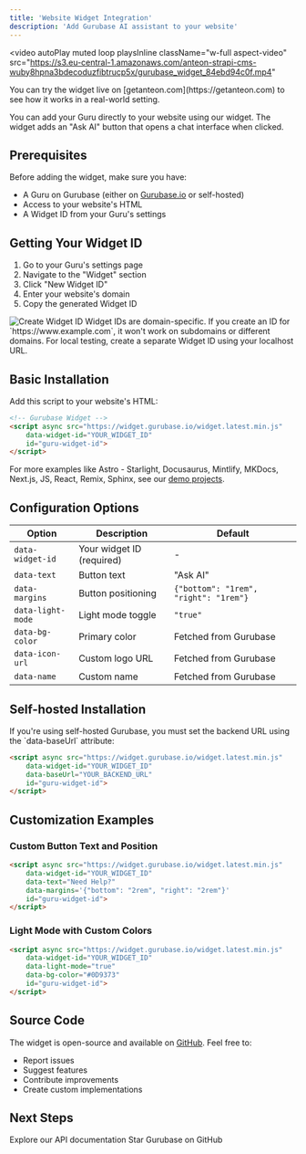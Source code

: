 ```yaml
---
title: 'Website Widget Integration'
description: 'Add Gurubase AI assistant to your website'
---
```


<video
  autoPlay
  muted
  loop
  playsInline
  className="w-full aspect-video"
  src="https://s3.eu-central-1.amazonaws.com/anteon-strapi-cms-wuby8hpna3bdecoduzfibtrucp5x/gurubase_widget_84ebd94c0f.mp4"
></video>

<Note>
You can try the widget live on [getanteon.com](https://getanteon.com) to see how it works in a real-world setting.
</Note>

You can add your Guru directly to your website using our widget. The widget adds an "Ask AI" button that opens a chat interface when clicked.

## Prerequisites

Before adding the widget, make sure you have:
- A Guru on Gurubase (either on [Gurubase.io](https://gurubase.io) or self-hosted)
- Access to your website's HTML
- A Widget ID from your Guru's settings

## Getting Your Widget ID

1. Go to your Guru's settings page
2. Navigate to the "Widget" section
3. Click "New Widget ID"
4. Enter your website's domain
5. Copy the generated Widget ID

<img src="/images/gurubase-create-widget.jpg" alt="Create Widget ID" className="mt-4" />

<Note>
Widget IDs are domain-specific. If you create an ID for `https://www.example.com`, it won't work on subdomains or different domains. For local testing, create a separate Widget ID using your localhost URL.
</Note>

## Basic Installation

Add this script to your website's HTML:

```html
<!-- Gurubase Widget -->
<script async src="https://widget.gurubase.io/widget.latest.min.js" 
    data-widget-id="YOUR_WIDGET_ID"
    id="guru-widget-id">
</script>
```

For more examples like Astro - Starlight, Docusaurus, Mintlify, MKDocs, Next.js, JS, React, Remix, Sphinx, see our [demo projects](https://github.com/Gurubase/gurubase-widget?tab=readme-ov-file#demos).

## Configuration Options

| Option | Description | Default |
|--------|-------------|---------|
| `data-widget-id` | Your widget ID (required) | - |
| `data-text` | Button text | "Ask AI" |
| `data-margins` | Button positioning | `{"bottom": "1rem", "right": "1rem"}` |
| `data-light-mode` | Light mode toggle | `"true"` |
| `data-bg-color` | Primary color | Fetched from Gurubase |
| `data-icon-url` | Custom logo URL | Fetched from Gurubase |
| `data-name` | Custom name | Fetched from Gurubase |

## Self-hosted Installation

<Note type="warning">
If you're using self-hosted Gurubase, you must set the backend URL using the `data-baseUrl` attribute:

```html
<script async src="https://widget.gurubase.io/widget.latest.min.js" 
    data-widget-id="YOUR_WIDGET_ID"
    data-baseUrl="YOUR_BACKEND_URL"
    id="guru-widget-id">
</script>
```
</Note>

## Customization Examples

### Custom Button Text and Position
```html
<script async src="https://widget.gurubase.io/widget.latest.min.js" 
    data-widget-id="YOUR_WIDGET_ID"
    data-text="Need Help?"
    data-margins='{"bottom": "2rem", "right": "2rem"}'
    id="guru-widget-id">
</script>
```

### Light Mode with Custom Colors
```html
<script async src="https://widget.gurubase.io/widget.latest.min.js" 
    data-widget-id="YOUR_WIDGET_ID"
    data-light-mode="true"
    data-bg-color="#0D9373"
    id="guru-widget-id">
</script>
```

## Source Code

The widget is open-source and available on [GitHub](https://github.com/Gurubase/gurubase-widget). Feel free to:
- Report issues
- Suggest features
- Contribute improvements
- Create custom implementations

## Next Steps

<CardGroup cols={2}>
  <Card
    title="API Reference"
    icon="code"
    href="/api-reference/introduction"
  >
    Explore our API documentation
  </Card>
  <Card
    title="Star Gurubase on GitHub"
    icon="github"
    href="https://github.com/Gurubase/gurubase"
  >
    Star Gurubase on GitHub
  </Card>
</CardGroup>
